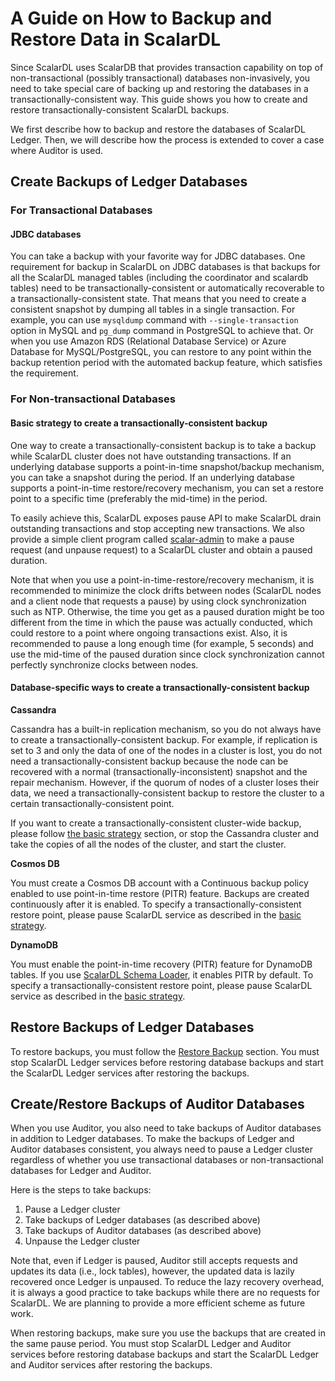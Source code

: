 # A Guide on How to Backup and Restore Data in ScalarDL

Since ScalarDL uses ScalarDB that provides transaction capability on top of non-transactional (possibly transactional) databases non-invasively,
you need to take special care of backing up and restoring the databases in a transactionally-consistent way.
This guide shows you how to create and restore transactionally-consistent ScalarDL backups.

We first describe how to backup and restore the databases of ScalarDL Ledger. Then, we will describe how the process is extended to cover a case where Auditor is used.

## Create Backups of Ledger Databases

### For Transactional Databases

#### JDBC databases

You can take a backup with your favorite way for JDBC databases.
One requirement for backup in ScalarDL on JDBC databases is that backups for all the ScalarDL managed tables (including the coordinator and scalardb tables) need to be transactionally-consistent or automatically recoverable to a transactionally-consistent state.
That means that you need to create a consistent snapshot by dumping all tables in a single transaction. For example, you can use `mysqldump` command with `--single-transaction` option in MySQL and `pg_dump` command in PostgreSQL to achieve that.
Or when you use Amazon RDS (Relational Database Service) or Azure Database for MySQL/PostgreSQL, you can restore to any point within the backup retention period with the automated backup feature, which satisfies the requirement.

### For Non-transactional Databases

#### Basic strategy to create a transactionally-consistent backup

One way to create a transactionally-consistent backup is to take a backup while ScalarDL cluster does not have outstanding transactions.
If an underlying database supports a point-in-time snapshot/backup mechanism, you can take a snapshot during the period.
If an underlying database supports a point-in-time restore/recovery mechanism, you can set a restore point to a specific time (preferably the mid-time) in the period.

To easily achieve this, ScalarDL exposes pause API to make ScalarDL drain outstanding transactions and stop accepting new transactions.
We also provide a simple client program called [scalar-admin](https://github.com/scalar-labs/scalar-admin) to make a pause request (and unpause request) to a ScalarDL cluster and obtain a paused duration.

Note that when you use a point-in-time-restore/recovery mechanism, it is recommended to minimize the clock drifts between nodes (ScalarDL nodes and a client node that requests a pause) by using clock synchronization such as NTP.
Otherwise, the time you get as a paused duration might be too different from the time in which the pause was actually conducted, which could restore to a point where ongoing transactions exist.
Also, it is recommended to pause a long enough time (for example, 5 seconds) and use the mid-time of the paused duration since clock synchronization cannot perfectly synchronize clocks between nodes.

#### Database-specific ways to create a transactionally-consistent backup

**Cassandra**

Cassandra has a built-in replication mechanism, so you do not always have to create a transactionally-consistent backup.
For example, if replication is set to 3 and only the data of one of the nodes in a cluster is lost, you do not need a transactionally-consistent backup because the node can be recovered with a normal (transactionally-inconsistent) snapshot and the repair mechanism. 
However, if the quorum of nodes of a cluster loses their data, we need a transactionally-consistent backup to restore the cluster to a certain transactionally-consistent point.

If you want to create a transactionally-consistent cluster-wide backup, please follow [the basic strategy](#basic-strategy-to-create-a-transactionally-consistent-backup) section, or 
stop the Cassandra cluster and take the copies of all the nodes of the cluster, and start the cluster. 

**Cosmos DB**

You must create a Cosmos DB account with a Continuous backup policy enabled to use point-in-time restore (PITR) feature. Backups are created continuously after it is enabled.
To specify a transactionally-consistent restore point, please pause ScalarDL service as described in the [basic strategy](#basic-strategy-to-create-a-transactionally-consistent-backup).

**DynamoDB**

You must enable the point-in-time recovery (PITR) feature for DynamoDB tables. If you use [ScalarDL Schema Loader](https://github.com/scalar-labs/scalardl-schema-loader), it enables PITR by default.
To specify a transactionally-consistent restore point, please pause ScalarDL service as described in the [basic strategy](#basic-strategy-to-create-a-transactionally-consistent-backup).

## Restore Backups of Ledger Databases

To restore backups, you must follow the [Restore Backup](https://scalardb.scalar-labs.com/docs/latest/backup-restore#restore-a-backup) section.
You must stop ScalarDL Ledger services before restoring database backups and start the ScalarDL Ledger services after restoring the backups.

## Create/Restore Backups of Auditor Databases

When you use Auditor, you also need to take backups of Auditor databases in addition to Ledger databases.
To make the backups of Ledger and Auditor databases consistent, you always need to pause a Ledger cluster regardless of whether you use transactional databases or non-transactional databases for Ledger and Auditor.

Here is the steps to take backups:
1. Pause a Ledger cluster
1. Take backups of Ledger databases (as described above)
1. Take backups of Auditor databases (as described above)
1. Unpause the Ledger cluster

Note that, even if Ledger is paused, Auditor still accepts requests and updates its data (i.e., lock tables), however, the updated data is lazily recovered once Ledger is unpaused.
To reduce the lazy recovery overhead, it is always a good practice to take backups while there are no requests for ScalarDL.
We are planning to provide a more efficient scheme as future work.

When restoring backups, make sure you use the backups that are created in the same pause period. 
You must stop ScalarDL Ledger and Auditor services before restoring database backups and start the ScalarDL Ledger and Auditor services after restoring the backups.